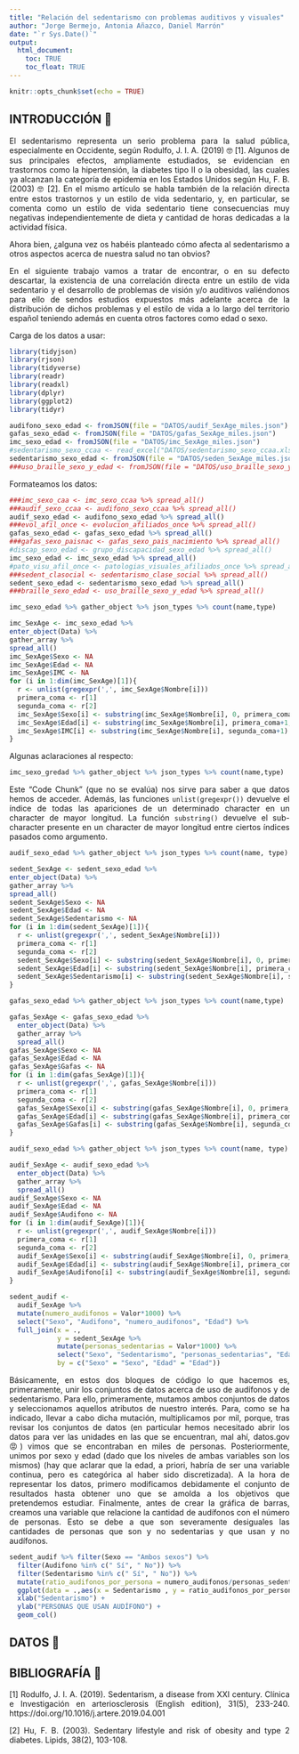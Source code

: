 ```yaml
---
title: "Relación del sedentarismo con problemas auditivos y visuales"
author: "Jorge Bermejo, Antonia Añazco, Daniel Marrón"
date: "`r Sys.Date()`"
output: 
  html_document:
    toc: TRUE
    toc_float: TRUE
---
```


```r
knitr::opts_chunk$set(echo = TRUE)
```
<div style="text-align: justify">
## INTRODUCCIÓN 📖

El sedentarismo representa un serio problema para la salud pública, especialmente en Occidente, según Rodulfo, J. I. A. (2019) 🤓 [1]. Algunos de sus principales efectos, ampliamente estudiados, se evidencian en trastornos como la hipertensión, la diabetes tipo II o la obesidad, las cuales ya alcanzan la categoría de epidemia en los Estados Unidos según Hu, F. B. (2003) 🤓 [2]. En el mismo artículo se habla también de la relación directa entre estos trastornos y un estilo de vida sedentario, y, en particular, se comenta como un estilo de vida sedentario tiene consecuencias muy negativas independientemente de dieta y cantidad de horas dedicadas a la actividad física.

Ahora bien, ¿alguna vez os habéis planteado cómo afecta al sedentarismo a otros aspectos acerca de nuestra salud no tan obvios?

En el siguiente trabajo vamos a tratar de encontrar, o en su defecto descartar, la existencia de una correlación directa entre un estilo de vida sedentario y el desarrollo de problemas de visión y/o auditivos valiéndonos para ello de sendos estudios expuestos más adelante acerca de la distribución de dichos problemas y el estilo de vida a lo largo del territorio español teniendo además en cuenta otros factores como edad o sexo. 


Carga de los datos a usar:

```r
library(tidyjson)
library(rjson)
library(tidyverse)
library(readr)
library(readxl)
library(dplyr)
library(ggplot2)
library(tidyr)

audifono_sexo_edad <- fromJSON(file = "DATOS/audif_SexAge_miles.json")
gafas_sexo_edad <- fromJSON(file = "DATOS/gafas_SexAge_miles.json")
imc_sexo_edad <- fromJSON(file = "DATOS/imc_SexAge_miles.json")
#sedentarismo_sexo_ccaa <- read_excel("DATOS/sedentarismo_sexo_ccaa.xlsx") 
sedentarismo_sexo_edad <- fromJSON(file = "DATOS/seden_SexAge_miles.json")
###uso_braille_sexo_y_edad <- fromJSON(file = "DATOS/uso_braille_sexo_y_edad.json")
```

Formateamos los datos:

```r
###imc_sexo_caa <- imc_sexo_ccaa %>% spread_all()
###audif_sexo_ccaa <- audifono_sexo_ccaa %>% spread_all()
audif_sexo_edad <- audifono_sexo_edad %>% spread_all()
###evol_afil_once <- evolucion_afiliados_once %>% spread_all()
gafas_sexo_edad <- gafas_sexo_edad %>% spread_all()
###gafas_sexo_paisnac <- gafas_sexo_pais_nacimiento %>% spread_all()
#discap_sexo_edad <- grupo_discapacidad_sexo_edad %>% spread_all()
imc_sexo_edad <- imc_sexo_edad %>% spread_all()
#pato_visu_afil_once <- patologias_visuales_afiliados_once %>% spread_all()
###sedent_clasocial <- sedentarismo_clase_social %>% spread_all()
sedent_sexo_edad <- sedentarismo_sexo_edad %>% spread_all()
###braille_sexo_edad <- uso_braille_sexo_y_edad %>% spread_all()
```
```r
imc_sexo_edad %>% gather_object %>% json_types %>% count(name,type) 
```
```r
imc_SexAge <- imc_sexo_edad %>%
enter_object(Data) %>%
gather_array %>%
spread_all()
imc_SexAge$Sexo <- NA
imc_SexAge$Edad <- NA
imc_SexAge$IMC <- NA
for (i in 1:dim(imc_SexAge)[1]){
  r <- unlist(gregexpr(',', imc_SexAge$Nombre[i]))
  primera_coma <- r[1]
  segunda_coma <- r[2]
  imc_SexAge$Sexo[i] <- substring(imc_SexAge$Nombre[i], 0, primera_coma-1)
  imc_SexAge$Edad[i] <- substring(imc_SexAge$Nombre[i], primera_coma+1, segunda_coma-1)
  imc_SexAge$IMC[i] <- substring(imc_SexAge$Nombre[i], segunda_coma+1)
}
```
Algunas aclaraciones al respecto:
```r
imc_sexo_gredad %>% gather_object %>% json_types %>% count(name,type) 
```
Este "Code Chunk" (que no se evalúa) nos sirve para saber a que datos hemos de acceder.
Además, las funciones `unlist(gregexpr())` devuelve el índice de todas las apariciones de un determinado character en un character de mayor longitud. 
La función `substring()` devuelve el sub-character presente en un character de mayor longitud entre ciertos índices pasados como argumento.

```r
audif_sexo_edad %>% gather_object %>% json_types %>% count(name, type)
```
```r
sedent_SexAge <- sedent_sexo_edad %>% 
enter_object(Data) %>% 
gather_array %>% 
spread_all()
sedent_SexAge$Sexo <- NA
sedent_SexAge$Edad <- NA
sedent_SexAge$Sedentarismo <- NA
for (i in 1:dim(sedent_SexAge)[1]){
  r <- unlist(gregexpr(',', sedent_SexAge$Nombre[i]))
  primera_coma <- r[1]
  segunda_coma <- r[2]
  sedent_SexAge$Sexo[i] <- substring(sedent_SexAge$Nombre[i], 0, primera_coma-1)
  sedent_SexAge$Edad[i] <- substring(sedent_SexAge$Nombre[i], primera_coma+1, segunda_coma-1)
  sedent_SexAge$Sedentarismo[i] <- substring(sedent_SexAge$Nombre[i], segunda_coma+1)
}
```
```r
gafas_sexo_edad %>% gather_object %>% json_types %>% count(name,type) 
```
```r
gafas_SexAge <- gafas_sexo_edad %>%
  enter_object(Data) %>%
  gather_array %>%
  spread_all()
gafas_SexAge$Sexo <- NA
gafas_SexAge$Edad <- NA
gafas_SexAge$Gafas <- NA
for (i in 1:dim(gafas_SexAge)[1]){
  r <- unlist(gregexpr(',', gafas_SexAge$Nombre[i]))
  primera_coma <- r[1]
  segunda_coma <- r[2]
  gafas_SexAge$Sexo[i] <- substring(gafas_SexAge$Nombre[i], 0, primera_coma-1)
  gafas_SexAge$Edad[i] <- substring(gafas_SexAge$Nombre[i], primera_coma+1, segunda_coma-1)
  gafas_SexAge$Gafas[i] <- substring(gafas_SexAge$Nombre[i], segunda_coma+1)
}
```
```r
audif_sexo_edad %>% gather_object %>% json_types %>% count(name, type)
```
```r
audif_SexAge <- audif_sexo_edad %>% 
  enter_object(Data) %>% 
  gather_array %>% 
  spread_all()
audif_SexAge$Sexo <- NA
audif_SexAge$Edad <- NA
audif_SexAge$Audifono <- NA
for (i in 1:dim(audif_SexAge)[1]){
  r <- unlist(gregexpr(',', audif_SexAge$Nombre[i]))
  primera_coma <- r[1]
  segunda_coma <- r[2]
  audif_SexAge$Sexo[i] <- substring(audif_SexAge$Nombre[i], 0, primera_coma-1)
  audif_SexAge$Edad[i] <- substring(audif_SexAge$Nombre[i], primera_coma+1, segunda_coma-1)
  audif_SexAge$Audifono[i] <- substring(audif_SexAge$Nombre[i], segunda_coma+1)
}
```

```r
sedent_audif <-  
  audif_SexAge %>% 
  mutate(numero_audifonos = Valor*1000) %>% 
  select("Sexo", "Audifono", "numero_audifonos", "Edad") %>% 
  full_join(x = ., 
            y = sedent_SexAge %>% 
            mutate(personas_sedentarias = Valor*1000) %>% 
            select("Sexo", "Sedentarismo", "personas_sedentarias", "Edad"),
            by = c("Sexo" = "Sexo", "Edad" = "Edad"))

```
Básicamente, en estos dos bloques de código lo que hacemos es, primeramente, unir los conjuntos de datos acerca de uso de audífonos y de sedentarismo. Para ello, primeramente, mutamos ambos conjuntos de datos y seleccionamos aquellos atributos de nuestro interés. Para, como se ha indicado, llevar a cabo dicha mutación, multiplicamos por mil, porque, tras revisar los conjuntos de datos (en particular hemos necesitado abrir los datos para ver las unidades en las que se encuentran, mal ahí, datos.gov 😡) vimos que se encontraban en miles de personas. 
Posteriormente, unimos por sexo y edad (dado que los niveles de ambas variables son los mismos) (hay que aclarar que la edad, a priori, habría de ser una variable continua, pero es categórica al haber sido discretizada).
A la hora de representar los datos, primero modificamos debidamente el conjunto de resultados hasta obtener uno que se amolda a los objetivos que pretendemos estudiar. Finalmente, antes de crear la gráfica de barras, creamos una variable que relacione la cantidad de audífonos con el número de personas. Esto se debe a que son severamente desiguales las cantidades de personas que son y no sedentarias y que usan y no audífonos.
```r
sedent_audif %>% filter(Sexo == "Ambos sexos") %>% 
  filter(Audifono %in% c(" Sí", " No")) %>%
  filter(Sedentarismo %in% c(" Sí", " No")) %>% 
  mutate(ratio_audifonos_por_persona = numero_audifonos/personas_sedentarias) %>% 
  ggplot(data = .,aes(x = Sedentarismo , y = ratio_audifonos_por_persona)) +
  xlab("Sedentarismo") +
  ylab("PERSONAS QUE USAN AUDÍFONO") +
  geom_col()

```


## DATOS 📖


## BIBLIOGRAFÍA 📖

[1] Rodulfo, J. I. A. (2019). Sedentarism, a disease from XXI century. Clínica e Investigación en arteriosclerosis (English edition), 31(5), 233-240. https://doi.org/10.1016/j.artere.2019.04.001 

 
[2]  Hu, F. B. (2003). Sedentary lifestyle and risk of obesity and type 2 diabetes. Lipids, 38(2), 103-108. 
<div/>


